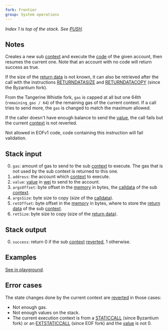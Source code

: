 ```yaml
---
fork: Frontier
group: System operations
---
```


*Index 1 is top of the stack. See [PUSH](/#60).*

## Notes

Creates a new sub [context](/about) and execute the [code](/about) of the given account, then resumes the current one. Note that an account with no code will return success as true.

If the size of the [return data](/about) is not known, it can also be retrieved after the call with the instructions [RETURNDATASIZE](/#3D) and [RETURNDATACOPY](/#3E) (since the Byzantium fork).

From the Tangerine Whistle fork, `gas` is capped at all but one 64th (`remaining_gas / 64`) of the remaining gas of the current context. If a call tries to send more, the `gas` is changed to match the maximum allowed.

If the caller doesn't have enough balance to send the [value](/#34), the call fails but the current [context](/about) is not reverted.

Not allowed in EOFv1 code, code containing this instruction will fail validation.

## Stack input

0. `gas`: amount of gas to send to the sub [context](/about) to execute. The gas that is not used by the sub context is returned to this one.
1. `address`: the account which [context](/about) to execute.
2. `value`: [value](/#34) in [wei](https://www.investopedia.com/terms/w/wei.asp) to send to the account.
3. `argsOffset`: byte offset in the [memory](/about) in bytes, the [calldata](/about) of the sub [context](/about).
4. `argsSize`: byte size to copy (size of the [calldata](/about)).
5. `retOffset`: byte offset in the [memory](/about) in bytes, where to store the [return data](/about) of the sub [context](/about).
6. `retSize`: byte size to copy (size of the [return data](/about)).

## Stack output

0. `success`: return 0 if the sub [context](/about) [reverted](/#FD), 1 otherwise.

## Examples

[See in playground](/playground?unit=Wei&codeType=Mnemonic&code='breate%20aYontracWthatYreateVaQexceptioQif%20firsWword%20ofj%20isq_17qx67Z035Z757FE5BZ052Z86018F3gzMSTORE~17~15gzCREATEy%20parameterskqgggX6vynqjkVsuccessgg~32X7v'~_1%20z%5Cnyzzball%20with%20nov_2qxFFFFzCALLq%200k%2C%20returnjYalldatag~0b%2F%2F%20C_zPUSHZ600Y%20cXggzDUPWt%20Vs%20Qn%20%01QVWXYZ_bgjkqvyz~_).

## Error cases

The state changes done by the current context are [reverted](#FD) in those cases:
- Not enough gas.
- Not enough values on the stack.
- The current execution context is from a [STATICCALL](/#FA) (since Byzantium fork) or an [EXTSTATICCALL](/#FB) (since EOF fork) and the [value](/#34) is not 0.
